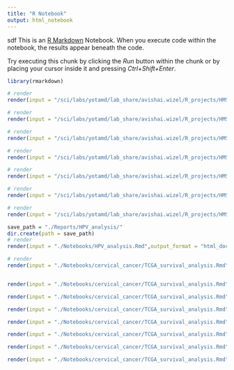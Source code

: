 ```yaml
---
title: "R Notebook"
output: html_notebook
---
```

sdf
This is an [R Markdown](http://rmarkdown.rstudio.com) Notebook. When you execute code within the notebook, the results appear beneath the code. 

Try executing this chunk by clicking the *Run* button within the chunk or by placing your cursor inside it and pressing *Ctrl+Shift+Enter*. 

```r
library(rmarkdown)
```

```r
# render
render(input = "/sci/labs/yotamd/lab_share/avishai.wizel/R_projects/HMSC/Notebooks/cervical_cancer/TCGA_survival_analysis.Rmd",output_format = "html_document",output_file = "./TCGA_survival_analysis_quantile",knit_root_dir = getwd(),params = list(stratify = "Q",log_tpm= F))
```


```r
# render
render(input = "/sci/labs/yotamd/lab_share/avishai.wizel/R_projects/HMSC/Notebooks/cervical_cancer/TCGA_survival_analysis.Rmd",output_format = "html_document",output_file = "./TCGA_survival_analysis_quantile_logTPM",knit_root_dir = getwd(),params = list(stratify = "Q",log_tpm= T))
```


```r
# render
render(input = "/sci/labs/yotamd/lab_share/avishai.wizel/R_projects/HMSC/Notebooks/cervical_cancer/TCGA_survival_analysis.Rmd",output_format = "html_document",output_file = "./TCGA_survival_analysis_median",knit_root_dir = getwd(),params = list(stratify = "M",log_tpm= F))
```


```r
# render
render(input = "/sci/labs/yotamd/lab_share/avishai.wizel/R_projects/HMSC/Notebooks/cervical_cancer/TCGA_survival_analysis.Rmd",output_format = "html_document",output_file = "./TCGA_survival_analysis_tercile",knit_root_dir = getwd(),params = list(stratify = "T",log_tpm= F))
```

```r
# render
render(input = "/sci/labs/yotamd/lab_share/avishai.wizel/R_projects/HMSC/Notebooks/cervical_cancer/TCGA_survival_analysis.Rmd",output_format = "html_document",output_file = "./TCGA_survival_analysis_quantile_top400",knit_root_dir = getwd(),params = list(stratify = "Q",log_tpm= F))
```

```r
# render
render(input = "/sci/labs/yotamd/lab_share/avishai.wizel/R_projects/HMSC/Notebooks/cervical_cancer/TCGA_survival_analysis.Rmd",output_format = "html_document",output_file = "./TCGA_survival_analysis_quantile_top200",knit_root_dir = getwd(),params = list(stratify = "Q",log_tpm= F))
```

```r
# render
render(input = "/sci/labs/yotamd/lab_share/avishai.wizel/R_projects/HMSC/Notebooks/cervical_cancer/TCGA_survival_analysis.Rmd",output_format = "html_document",output_file = "./TCGA_survival_analysis_quantile_top200_fdrArrange",knit_root_dir = getwd(),params = list(stratify = "Q",log_tpm= F))
```


```r
save_path = "./Reports/HPV_analysis/"
dir.create(path = save_path)
# render
render(input = "./Notebooks/HPV_analysis.Rmd",output_format = "html_document",output_file = "HPV_analysis",knit_root_dir = getwd(),params = list(data_out_dir = save_path),output_dir = save_path)
```
```r
# render
render(input = "./Notebooks/cervical_cancer/TCGA_survival_analysis.Rmd",output_format = "html_document",output_file = "/sci/labs/yotamd/lab_share/avishai.wizel/R_projects/HMSC/Reports/TCGA_survival_analysis_median_interSigature",knit_root_dir = getwd(),params = list(stratify = "M",log_tpm = T))


render(input = "./Notebooks/cervical_cancer/TCGA_survival_analysis.Rmd",output_format = "html_document",output_file = "/sci/labs/yotamd/lab_share/avishai.wizel/R_projects/HMSC/Reports/TCGA_survival_analysis_median_interSigature_logTPM",knit_root_dir = getwd(),params = list(stratify = "M",log_tpm = F))

render(input = "./Notebooks/cervical_cancer/TCGA_survival_analysis.Rmd",output_format = "html_document",output_file = "/sci/labs/yotamd/lab_share/avishai.wizel/R_projects/HMSC/Reports/TCGA_survival_analysis_quantile_interSigature",knit_root_dir = getwd(),params = list(stratify = "Q",log_tpm = F))

render(input = "./Notebooks/cervical_cancer/TCGA_survival_analysis.Rmd",output_format = "html_document",output_file = "/sci/labs/yotamd/lab_share/avishai.wizel/R_projects/HMSC/Reports/TCGA_survival_analysis_quantile_interSigature_logTPM",knit_root_dir = getwd(),params = list(stratify = "Q",log_tpm = T))

render(input = "./Notebooks/cervical_cancer/TCGA_survival_analysis.Rmd",output_format = "html_document",output_file = "/sci/labs/yotamd/lab_share/avishai.wizel/R_projects/HMSC/Reports/TCGA_survival_analysis_quantile_HmscSigature_logTPM",knit_root_dir = getwd(),params = list(stratify = "Q",log_tpm = T,signature  = "HMSC"))

render(input = "./Notebooks/cervical_cancer/TCGA_survival_analysis.Rmd",output_format = "html_document",output_file = "/sci/labs/yotamd/lab_share/avishai.wizel/R_projects/HMSC/Reports/TCGA_survival_analysis_quantile_HmscSigature",knit_root_dir = getwd(),params = list(stratify = "Q",log_tpm = F,signature  = "HMSC"))

render(input = "./Notebooks/cervical_cancer/TCGA_survival_analysis.Rmd",output_format = "html_document",output_file = "/sci/labs/yotamd/lab_share/avishai.wizel/R_projects/HMSC/Reports/TCGA_survival_analysis_quantile_HmscSigature_logTPM_0.1",knit_root_dir = getwd(),params = list(stratify = "Q",log_tpm = T,signature  = "HMSC"))

render(input = "./Notebooks/cervical_cancer/TCGA_survival_analysis.Rmd",output_format = "html_document",output_file = "/sci/labs/yotamd/lab_share/avishai.wizel/R_projects/HMSC/Reports/TCGA_survival_analysis_quantile_HmscSigature_0.1",knit_root_dir = getwd(),params = list(stratify = "Q",log_tpm = F,signature  = "HMSC"))
```
